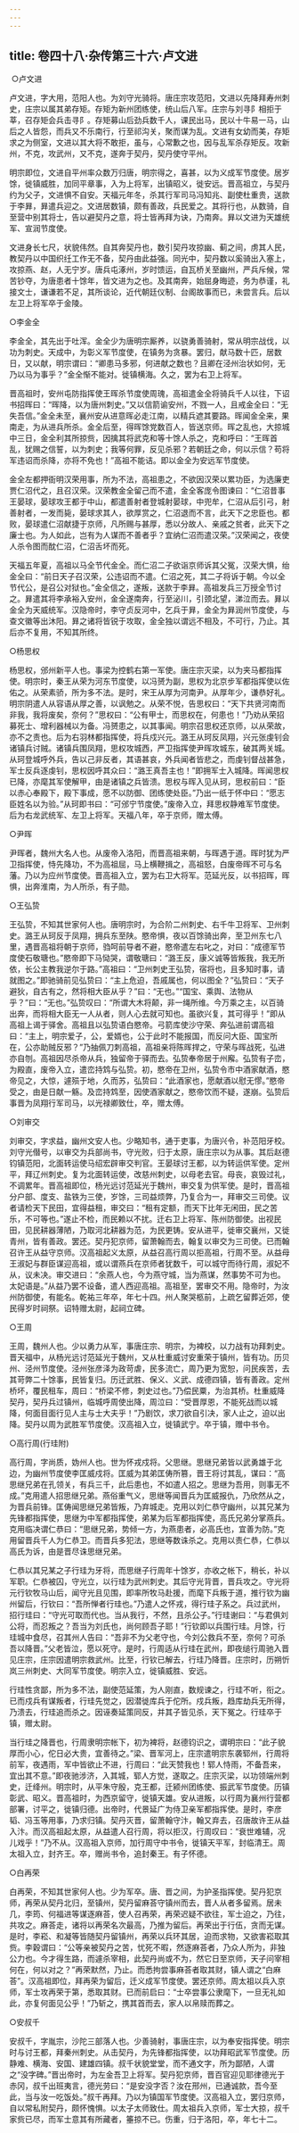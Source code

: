```yaml
---
---
---
```

title: 卷四十八·杂传第三十六·卢文进
---

 ○卢文进

卢文进，字大用，范阳人也。为刘守光骑将。唐庄宗攻范阳，文进以先降拜寿州刺史，庄宗以属其弟存矩。存矩为新州团练使，统山后八军。庄宗与刘寻阝相拒于莘，召存矩会兵击寻阝。存矩募山后劲兵数千人，课民出马，民以十牛易一马，山后之人皆怨，而兵又不乐南行，行至祁沟关，聚而谋为乱。文进有女幼而美，存矩求之为侧室，文进以其大将不敢拒，虽与，心常歉之也，因与乱军杀存矩反。攻新州，不克，攻武州，又不克，遂奔于契丹，契丹使守平州。

明宗即位，文进自平州率众数万归唐，明宗得之，喜甚，以为义成军节度使。居岁馀，徙镇威胜，加同平章事，入为上将军，出镇昭义，徙安远。晋高祖立，与契丹约为父子，文进惧不自安。天福元年冬，杀其行军司马冯知兆、副使杜重贵，送款于李昪，昪遣兵迎之。文进居数镇，颇有善政，兵民爱之。其将行也，从数骑，自至营中别其将士，告以避契丹之意，将士皆再拜为诀，乃南奔。昪以文进为天雄统军、宣润节度使。

文进身长七尺，状貌伟然。自其奔契丹也，数引契丹攻掠幽、蓟之间，虏其人民，教契丹以中国织纴工作无不备，契丹由此益强。同光中，契丹数以奚骑出入塞上，攻掠燕、赵，人无宁岁。唐兵屯涿州，岁时馈运，自瓦桥关至幽州，严兵斥候，常苦钞夺，为唐患者十馀年，皆文进为之也。及其南奔，始屈身晦迹，务为恭谨，礼接文士，谦谦若不足，其所谈论，近代朝廷仪制、台阁故事而已，未尝言兵。后以左卫上将军卒于金陵。

○李金全

李金全，其先出于吐浑。金全少为唐明宗厮养，以骁勇善骑射，常从明宗战伐，以功为刺史。天成中，为彰义军节度使，在镇务为贪暴。罢归，献马数十匹，居数日，又以献，明宗谓曰：“卿患马多邪，何进献之数也？且卿在泾州治状如何，无乃以马为事乎？”金全惭不能对。徙镇横海。久之，罢为右卫上将军。

晋高祖时，安州屯防指挥使王晖杀节度使周瑰，高祖遣金全将骑兵千人以往，下诏书招晖曰：“晖降，以为唐州刺史。”又以信箭谕安州，不戮一人，且戒金全曰：“无失吾信。”金全未至，襄州安从进意晖必走江南，以精兵遮其要路。晖闻金全来，果南走，为从进兵所杀。金全后至，得晖馀党数百人，皆送京师。晖之乱也，大掠城中三日，金全利其所掠赀，因擒其将武克和等十馀人杀之，克和呼曰：“王晖首乱，犹赐之信誓，以为刺史；我等何罪，反见杀邪？若朝廷之命，何以示信？苟将军违诏而杀降，亦将不免也！”高祖不能诘。即以金全为安远军节度使。

金全左都押衙明汉荣用事，所为不法，高祖患之，不欲因汉荣以累功臣，为选廉吏贾仁沼代之，且召汉荣。汉荣教金全留己而不遣，金全客庞令图谏曰：“仁沼昔事王晏球，晏球攻王都于中山，都遣善射者登城射晏球，中兜牟，仁沼从后引弓，射善射者，一发而毙，晏球求其人，欲厚赏之，仁沼退而不言，此天下之忠臣也。都败，晏球遣仁沼献捷于京师，凡所赐与甚厚，悉以分故人、亲戚之贫者，此天下之廉士也。为人如此，岂有为人谋而不善者乎？宜纳仁沼而遣汉荣。”汉荣闻之，夜使人杀令图而酖仁沼，仁沼舌坏而死。

天福五年夏，高祖以马全节代金全。而仁沼二子欲诣京师诉其父冤，汉荣大惧，绐金全曰：“前日天子召汉荣，公违诏而不遣。仁沼之死，其二子将诉于朝。今以全节代公，是召公对狱也。”金全信之，遂叛，送款于李昪。高祖发兵三万授全节讨之。昪遣其将李承裕入安州，金全遂南奔，行至泌川，引颈北望，涕泣而去。昪以金全为天威统军。汉隐帝时，李守贞反河中，乞兵于昪，金全为昪润州节度使，与查文徽等出沐阳。昪之诸将皆锐于攻取，金全独以谓远不相及，不可行，乃止。其后亦不复用，不知其所终。

○杨思权

杨思权，邠州新平人也。事梁为控鹤右第一军使。唐庄宗灭梁，以为夹马都指挥使。明宗时，秦王从荣为河东节度使，以冯赟为副，思权为北京步军都指挥使以佐佑之。从荣素骄，所为多不法。是时，宋王从厚为河南尹。从厚年少，谦恭好礼。明宗阴遣人从容语从厚之善，以讽勉之。从荣不悦，告思权曰：“天下共贤河南而非我，我将废矣，奈何？”思权曰：“公有甲士，而思权在，何患也！”乃劝从荣招募死士、增利器械以为备。冯赟患之，以其事闻。明宗召思权还京师，以从荣故，亦不之责也。后为右羽林都指挥使，将兵戍兴元。潞王从珂反凤翔，兴元张虔钊会诸镇兵讨贼。诸镇兵围凤翔，思权攻城西，严卫指挥使尹晖攻城东，破其两关城。从珂登城呼外兵，告以己非反者，其语甚哀，外兵闻者皆悲之，而虔钊督战甚急，军士反兵逐虔钊，思权因呼其众曰：“潞王真吾主也！”即拥军士入城降。晖闻思权已降，亦麾其军使解甲，由是诸镇之兵皆溃。思权与晖入见从珂，思权前曰：“臣以赤心奉殿下，殿下事成，愿不以防御、团练使处臣。”乃出一纸于怀中曰：“愿志臣姓名以为验。”从珂即书曰：“可邠宁节度使。”废帝入立，拜思权静难军节度使。后为右龙武统军、左卫上将军。天福八年，卒于京师，赠太傅。

○尹晖

尹晖者，魏州大名人也。从废帝入洛阳，而晋高祖来朝，与晖遇于道。晖时犹为严卫指挥使，恃先降功，不为高祖屈，马上横鞭揖之，高祖怒，白废帝晖不可与名藩。乃以为应州节度使。晋高祖入立，罢为右卫大将军。范延光反，以书招晖，晖惧，出奔淮南，为人所杀，有子勋。

○王弘贽

王弘贽，不知其世家何人也。唐明宗时，为合阶二州刺史、右千牛卫将军、卫州刺史。潞王从珂反于凤翔，拥兵东至陕。愍帝惧，夜以百馀骑出奔，至卫州东七八里，遇晋高祖将朝于京师，驺呵前导者不避，愍帝遣左右叱之，对曰：“成德军节度使石敬瑭也。”愍帝即下马恸哭，谓敬瑭曰：“潞王反，康义诚等皆叛我，我无所依，长公主教我逆尔于路。”高祖曰：“卫州刺史王弘贽，宿将也，且多知时事，请就图之。”即驰骑前见弘贽曰：“主上危迫，吾戚属也，何以图全？”弘贽曰：“天子避狄，自古有之，然将相大臣从乎？”曰：“无也。”“国宝、乘舆、法物从乎？”曰：“无也。”弘贽叹曰：“所谓大木将颠，非一绳所维。今万乘之主，以百骑出奔，而将相大臣无一人从者，则人心去就可知也。虽欲兴复，其可得乎！”即从高祖上谒于驿舍。高祖且以弘贽语白愍帝。弓箭库使沙守荣、奔弘进前谓高祖曰：“主上，明宗爱子，公，爱婿也，公于此时不能报国，而反问大臣、国宝所在，公亦助贼反邪？”乃抽佩刀刺高祖，高祖亲将陈晖捍之，守荣与晖战死，弘进亦自刎。高祖因尽杀帝从兵，独留帝于驿而去。弘贽奉帝居于州廨。弘贽有子峦，为殿直，废帝入立，遣峦持鸩与弘贽。初，愍帝在卫州，弘贽令市中酒家献酒，愍帝见之，大惊，遽殒于地，久而苏，弘贽曰：“此酒家也，愿献酒以慰无憀。”愍帝受之，由是日献一觞。及峦持鸩至，因使酒家献之，愍帝饮而不疑，遂崩。弘贽后事晋为凤翔行军司马，以光禄卿致仕，卒，赠太傅。

○刘审交

刘审交，字求益，幽州文安人也。少略知书，通于吏事，为唐兴令，补范阳牙校。刘守光僣号，以审交为兵部尚书，守光败，归于太原，唐庄宗以为从事。其后赵德钧镇范阳，北面转运使马绍宏辟审交判官。王晏球讨王都，以为转运供军使。定州平，拜辽州刺史。复为北面转运使，改慈州刺史，以母老去官。母丧，哀毁过礼，不调累年。晋高祖即位，杨光远讨范延光于魏州，审交复为供军使。是时，晋高祖分户部、度支、盐铁为三使，岁馀，三司益烦弊，乃复合为一，拜审交三司使。议者请检天下民田，宜得益租，审交曰：“租有定额，而天下比年无闲田，民之苦乐，不可等也。”遂止不检，而民赖以不扰。迁右卫上将军、陈州防御使。出视民田，见民耕器薄陋，乃取河北耕器为范，为民更铸。安从进平，徙审交襄州，又徙青州，皆有善政。罢还。契丹犯京师，留萧翰而去，翰复以审交为三司使。已而翰召许王从益守京师。汉高祖起义太原，从益召高行周以拒高祖，行周不至。从益母王淑妃与群臣谋迎高祖，或以谓燕兵在京师者犹数千，可以城守而待行周，淑妃不从，议未决。审交进曰：“余燕人也，今为燕守城，当为燕谋，然事势不可为也。太妃语是。”从益乃罢不设备，遣人西迎高祖。高祖至，罢审交不用。隐帝时，为汝州防御使，有能名。乾祐三年卒，年七十四。州人聚哭柩前，上疏乞留葬近郊，使民得岁时祠祭。诏特赠太尉，起祠立碑。

○王周

王周，魏州人也。少以勇力从军，事唐庄宗、明宗，为裨校，以力战有功拜刺史。晋天福中，从杨光远讨范延光于魏州，又从杜重威讨安重荣于镇州，皆有功。历贝州、泾州节度使。泾州张彦泽为政苛虐，民多流亡，周乃更为宽恕，问民疾苦，去其苛弊二十馀事，民皆复归。历迁武胜、保义、义武、成德四镇，皆有善政。定州桥坏，覆民租车，周曰：“桥梁不修，刺史过也。”乃偿民粟，为治其桥。杜重威降契丹，契丹兵过镇州，临城呼周使出降，周泣曰：“受晋厚恩，不能死战而以城降，何面目面行见人主与士大夫乎！”乃剧饮，求刀欲自引决，家人止之，迫以出降。契丹以周为武胜军节度使。汉高祖入立，徙镇武宁。卒于镇，赠中书令。

○高行周(行珪附)

高行周，字尚质，妫州人也。世为怀戎戍将。父思继。思继兄弟皆以武勇雄于北边，为幽州节度使李匡威戍将。匡威为其弟匡俦所篡，晋王将讨其乱，谋曰：“高思继兄弟在孔领关，有兵三千，此后患也，不如遣人招之。思继为吾用，则事无不成。”克用遣人招思继兄弟。燕俗重气义，思继等闻晋兵为匡威报仇，乃欣然从之，为晋兵前锋。匡俦闻思继兄弟皆叛，乃弃城走。克用以刘仁恭守幽州，以其兄某为先锋都指挥使，思继为中军都指挥使，弟某为后军都指挥使，高氏兄弟分掌燕兵。克用临决谓仁恭曰：“思继兄弟，势倾一方，为燕患者，必高氏也，宜善为防。”克用留晋兵千人为仁恭卫。而晋兵多犯法，思继等数诛杀之。克用以责仁恭，仁恭以高氏为诉，由是晋尽诛思继兄弟。

仁恭以其兄某之子行珪为牙将，而思继子行周年十馀岁，亦收之帐下，稍长，补以军职。仁恭被囚，守光立，以行珪为武州刺史。其后守光背晋，晋兵攻之。守光将元行钦牧马山后，闻守光且见围，即率所牧马赴援，而麾下兵叛于道，推行钦为幽州留后，行钦曰：“吾所惮者行珪也。”乃遣人之怀戎，得行珪子系之。兵过武州，招行珪曰：“守光可取而代也。当从我行，不然，且杀公子。”行珪谢曰：“与君俱刘公将，而忍叛之？吾当为刘氏也，尚何顾吾子耶！”行钦即以兵围行珪。月馀，行珪城中食尽，召其州人告曰：“吾非不为父老守也，今刘公救兵不至，奈何？可杀吾以降晋。”父老皆泣，愿以死守。是时，行周适从行珪在武州，即夜缒行周驰入晋见庄宗，庄宗因遣明宗救武州。比至，行钦已解去，行珪乃降晋。庄宗时，历朔忻岚三州刺史、大同军节度使。明宗入立，徙镇威胜、安远。

行珪性贪鄙，所为多不法，副使范延策，为人刚直，数规谏之，行珪不听，衔之。已而戍兵有谋叛者，行珪先觉之，因潜徙库兵于佗所。戍兵叛，趋库劫兵无所得，乃溃去，行珪追而杀之。因诬奏延策同反，并其子皆见杀，天下冤之。行珪卒于镇，赠太尉。

当行珪之降晋也，行周隶明宗帐下，初为裨将，赵德钧识之，谓明宗曰：“此子貌厚而小心，佗日必大贵，宜善待之。”梁、晋军河上，庄宗遣明宗东袭郓州，行周将前军，夜遇雨，军中皆欲止不进，行周曰：“此天赞我也！郓人恃雨，不备吾来，宜出其不意。”即夜驰涉济，入其城，郓人方觉，遂取之。庄宗灭梁，以功领端州刺史，迁绛州。明宗时，从平朱守殷，克王都，迁颍州团练使、振武军节度使。历镇彰武、昭义。晋高祖时，为西京留守，徙镇天雄。安从进叛，以行周为襄州行营都部署，讨平之，徙镇归德。出帝时，代景延广为侍卫亲军都指挥使。是时，李彦韬、冯玉等用事，乃求归镇。契丹灭晋，留萧翰守汴，翰又弃去，召唐故许王从益入汴。而汉高祖起太原，从益遣人召行周，将以拒汉，行周叹曰：“衰世难辅，况儿戏乎！”乃不从。汉高祖入京师，加行周守中书令，徙镇天平军，封临清王。周太祖入立，封齐王。卒，赠尚书令，追封秦王。有子怀德。

○白再荣

白再荣，不知其世家何人也。少为军卒。唐、晋之间，为护圣指挥使。契丹犯京师，再荣从契丹北归，至镇州，契丹留麻荅守镇州而去，晋人从者多留焉。居未几，李筠、何福进等谋逐麻荅，使人召再荣，再荣迟疑不欲往，军士迫之，乃往，共攻之。麻荅走，诸将以再荣名次最高，乃推为留后。再荣出于行伍，贪而无谋。是时，李崧、和凝等皆随契丹留镇州，再荣以兵环其居，迫而求物，又欲害崧取其赀。李穀谓曰：“公等亲被契丹之苦，忧死不暇，然逐麻荅者，乃众人所为，非独公力也。今才得生路，而遽杀宰相，此契丹尚或不为，然它日至京师，天子问宰相何在，何以对之？”再荣默然，乃止。而悉拘尝事麻荅者取其财，镇人谓之“白麻荅”。汉高祖即位，拜再荣为留后，迁义成军节度使。罢还京师。周太祖以兵入京师，军士攻再荣于第，悉取其财。已而前启曰：“士卒尝事公隶麾下，一旦无礼如此，亦复何面见公乎！”乃斩之，携其首而去，家人以帛赎而葬之。

○安叔千

安叔千，字胤宗，沙陀三部落人也。少善骑射，事唐庄宗，以为奉安指挥使。明宗时与讨王都，拜秦州刺史。从击契丹，为先锋都指挥使，以功拜昭武军节度使。历静难、横海、安国、建雄四镇。叔千状貌堂堂，而不通文字，所为鄙陋，人谓之“没字碑。”晋出帝时，为左金吾卫上将军。契丹犯京师，晋百官迎见耶律德光于赤冈，叔千出班夷言，德光劳曰：“是安没字否？汝在邢州，已通诚款，吾今至此，当与汝一吃饭处。”叔千再拜。乃以为镇国军节度使。汉高祖入立，罢归京师，自以常私附契丹，颇怀愧惧。以太子太师致仕。周太祖兵入京师，军士大掠，叔千家赀已尽，而军士意其有所藏者，箠掠不已。伤重，归于洛阳，卒，年七十二。


